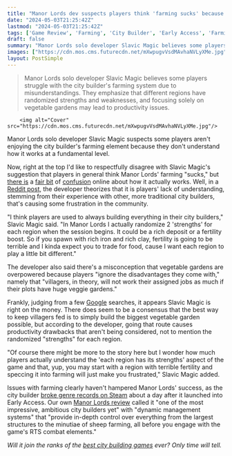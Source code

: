 ```yaml
---
title: "Manor Lords dev suspects players think 'farming sucks' because of other city builders and isn't sure 'players actually understand each region has its strengths'"
date: "2024-05-03T21:25:42Z"
lastmod: "2024-05-03T21:25:42Z"
tags: ['Game Review', 'Farming', 'City Builder', 'Early Access', 'Farming Element', 'Food Production', 'City Building', 'Manor Lords', 'Slavic Magic', 'Google']
draft: false
summary: "Manor Lords solo developer Slavic Magic believes some players struggle with the city builder's farming system due to misunderstandings. They emphasize that different regions have randomized strengths and weaknesses, and focusing solely on vegetable gardens may lead to productivity issues."
images: ["https://cdn.mos.cms.futurecdn.net/mXwpugvVsdMAvhaNVLyXMe.jpg"]
layout: PostSimple
---
```

> Manor Lords solo developer Slavic Magic believes some players struggle with the city builder's farming system due to misunderstandings. They emphasize that different regions have randomized strengths and weaknesses, and focusing solely on vegetable gardens may lead to productivity issues.


        <img alt="Cover" src="https://cdn.mos.cms.futurecdn.net/mXwpugvVsdMAvhaNVLyXMe.jpg"/>
        
Manor Lords solo developer Slavic Magic suspects some players aren't enjoying the city builder's farming element because they don't understand how it works at a fundamental level.

Now, right at the top I'd like to respectfully disagree with Slavic Magic's suggestion that players in general think Manor Lords' farming "sucks," but [there is](https://www.reddit.com/r/ManorLords/comments/1cfcoud/how_exactly_is_farming_supposed_to_work/) a [fair bit](https://www.reddit.com/r/ManorLords/comments/1ce674d/farming_help/) of [confusion](https://www.reddit.com/r/ManorLords/comments/1ce5z5j/how_does_farming_work/) online about how it actually works. Well, in a [Reddit post](https://www.reddit.com/r/ManorLords/comments/1cjb361/my_suspicions_about_why_people_say_farming_in_ml/), the developer theorizes that it is players' lack of understanding, stemming from their experience with other, more traditional city builders, that's causing some frustration in the community.

"I think players are used to always building everything in their city builders," Slavic Magic said. "In Manor Lords I actually randomize 2 'strengths' for each region when the session begins. It could be a rich deposit or a fertility boost. So if you spawn with rich iron and rich clay, fertility is going to be terrible and I kinda expect you to trade for food, cause I want each region to play a little bit different."

The developer also said there's a misconception that vegetable gardens are overpowered because players "ignore the disadvantages they come with," namely that "villagers, in theory, will not work their assigned jobs as much if their plots have huge veggie gardens."

Frankly, judging from a few [Google](https://www.gamesradar.com/tag/google/) searches, it appears Slavic Magic is right on the money. There does seem to be a consensus that the best way to keep villagers fed is to simply build the biggest vegetable garden possible, but according to the developer, going that route causes productivity drawbacks that aren't being considered, not to mention the randomized "strengths" for each region.

"Of course there might be more to the story here but I wonder how much players actually understand the 'each region has its strengths' aspect of the game and that, yup, you may start with a region with terrible fertility and speccing it into farming will just make you frustrated," Slavic Magic added.

Issues with farming clearly haven't hampered Manor Lords' success, as the city builder [broke genre records on Steam](https://www.gamesradar.com/games/city-builder/manor-lords-breaks-a-steam-city-builder-and-strategy-game-record-as-it-sells-1-million-copies-in-just-one-day-after-release/) about a day after it launched into Early Access. Our own [Manor Lords review](https://www.gamesradar.com/manor-lords-review/) called it "one of the most impressive, ambitious city builders yet" with "dynamic management systems" that "provide in-depth control over everything from the largest structures to the minutiae of sheep farming, all before you engage with the game's RTS combat elements."

*Will it join the ranks of the *[<em>best city building games</em>](https://www.gamesradar.com/best-city-building-games/)* ever? Only time will tell.*
        